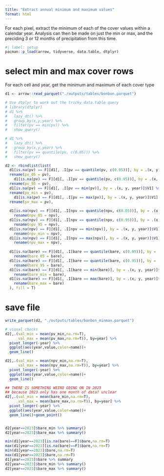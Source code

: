 ```yaml
---
title: "Extract annual minimum and maximum values"
format: html
---
```


For each pixel, extract the minimum of each of the cover values within a 
calendar year. Analysis can then be made on just the min or max, and the 
preciding 3 or 12 months of precipitation from this time.


```r
#| label: setup
pacman::p_load(arrow, tidyverse, data.table, dtplyr)
```

# select min and max cover rows

For each cell and year, get the minimum and maximum of each cover type

```r
d1 <- arrow::read_parquet("./outputs/tables/bonbon.parquet")

# Use dtplyr to work out the tricky data.table query
# library(dtplyr)
# d1 %>%
#   lazy_dt() %>%
#   group_by(x,y,year) %>%
#   filter(pv == min(pv)) %>%
#   show_query()

# d1 %>%
#   lazy_dt() %>%
#   group_by(x,y,year) %>%
#   filter(pv == quantile(pv, c(0.05))) %>%
#   show_query()

d2 <- rbindlist(list(
  d1[is.na(pv) == F][d1[, .I[pv == quantile(pv, c(0.05))], by = .(x, y, year)]$V1] %>% 
  rename(pv_05 = pv), 
    d1[is.na(pv) == F][d1[, .I[pv == quantile(pv, c(0.95))], by = .(x, y, year)]$V1] %>% 
  rename(pv_95 = pv),  
  d1[is.na(pv) == F][d1[, .I[pv == min(pv)], by = .(x, y, year)]$V1] %>% 
  rename(pv_min = pv), 
    d1[is.na(pv) == F][d1[, .I[pv == max(pv)], by = .(x, y, year)]$V1] %>% 
  rename(pv_max = pv),
  
  d1[is.na(npv) == F][d1[, .I[npv == quantile(npv, c(0.05))], by = .(x, y, year)]$V1] %>% 
    rename(npv_05 = npv), 
  d1[is.na(npv) == F][d1[, .I[npv == quantile(npv, c(0.95))], by = .(x, y, year)]$V1] %>% 
    rename(npv_95 = npv),
  d1[is.na(npv) == F][d1[, .I[npv == min(npv)], by = .(x, y, year)]$V1] %>% 
    rename(npv_min = npv), 
  d1[is.na(npv) == F][d1[, .I[npv == max(npv)], by = .(x, y, year)]$V1] %>% 
    rename(npv_max = npv),
  
  d1[is.na(bare) == F][d1[, .I[bare == quantile(bare, c(0.05))], by = .(x, y, year)]$V1] %>% 
    rename(bare_05 = bare), 
  d1[is.na(bare) == F][d1[, .I[bare == quantile(bare, c(0.95))], by = .(x, y, year)]$V1] %>% 
    rename(bare_95 = bare),
  d1[is.na(bare) == F][d1[, .I[bare == min(bare)], by = .(x, y, year)]$V1] %>% 
    rename(bare_min = bare), 
  d1[is.na(bare) == F][d1[, .I[bare == max(bare)], by = .(x, y, year)]$V1] %>% 
    rename(bare_max = bare)
  ), fill = T)

```

# save file

```r
write_parquet(d2, "./outputs/tables/bonbon_minmax.parquet")
```


```r
# visual checks 
d2[,.(val_min = mean(pv_min,na.rm=T), 
      val_max = mean(pv_max,na.rm=T)), by=year] %>% 
  pivot_longer(-year) %>% 
  ggplot(aes(year,value,color=name))+
  geom_line()

d2[,.(val_min = mean(npv_min,na.rm=T), 
      val_max = mean(npv_max,na.rm=T)), by=year] %>% 
  pivot_longer(-year) %>% 
  ggplot(aes(year,value,color=name))+
  geom_line()

## THERE IS SOMETHING WEIRD GOING ON IN 2023
## because 2023 only has one month of data? unclear
d2[,.(val_min = mean(bare_min,na.rm=T), 
      val_max = mean(bare_max,na.rm=T)), by=year] %>% 
  pivot_longer(-year) %>% 
  ggplot(aes(year,value,color=name))+
  geom_line()+geom_point()


d2[year==2023]$bare_min %>% summary()
d2[year==2023]$bare_max %>% summary()

min(d1[year==2023][is.na(bare)==F]$bare,na.rm=T)
max(d1[year==2023][is.na(bare)==F]$bare,na.rm=T)
min(d1[year==2023]$bare,na.rm=T)
max(d1[year==2023]$bare,na.rm=T)
d1[year==2023]$bare %>% summary
d2[year==2023]$bare_min %>% summary()
d2[year==2023]$bare_max %>% summary()


```

